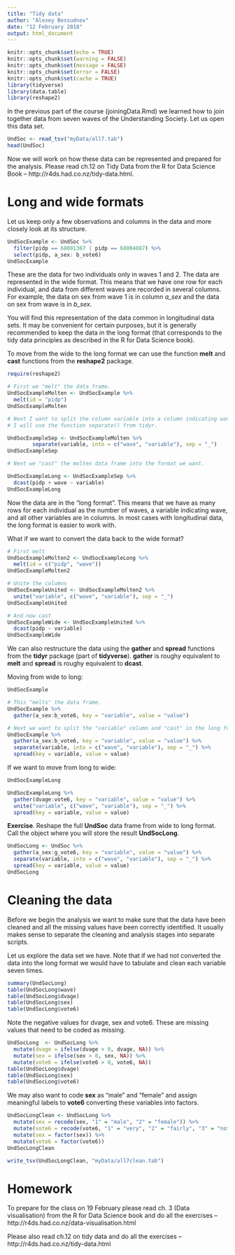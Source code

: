 ```yaml
---
title: "Tidy data"
author: "Alexey Bessudnov"
date: "12 February 2018"
output: html_document
---
```


```r
knitr::opts_chunk$set(echo = TRUE)
knitr::opts_chunk$set(warning = FALSE)
knitr::opts_chunk$set(message = FALSE)
knitr::opts_chunk$set(error = FALSE)
knitr::opts_chunk$set(cache = TRUE)
library(tidyverse)
library(data.table)
library(reshape2)
```

In the previous part of the course (joiningData.Rmd) we learned how to join together data from seven waves of the Understanding Society. Let us open this data set.

```r
UndSoc <- read_tsv("myData/all7.tab")
head(UndSoc)
```

Now we will work on how these data can be represented and prepared for the analysis. Please read ch.12 on Tidy Data from the R for Data Science Book -- http://r4ds.had.co.nz/tidy-data.html.

# Long and wide formats

Let us keep only a few observations and columns in the data and more closely look at its structure.

```r
UndSocExample <- UndSoc %>%
  filter(pidp == 68001367 | pidp == 68004087) %>%
  select(pidp, a_sex: b_vote6)
UndSocExample
```

These are the data for two individuals only in waves 1 and 2. The data are represented in the wide format. This means that we have one row for each individual, and data from different waves are recorded in several columns. For example, the data on sex from wave 1 is in column *a_sex* and the data on sex from wave is in *b_sex*.

You will find this representation of the data common in longitudinal data sets. It may be convenient for certain purposes, but it is generally recommended to keep the data in the long format (that corresponds to the tidy data principles as described in the R for Data Science book).

To move from the wide to the long format we can use the function **melt** and **cast** functions from the **reshape2** package.

```r
require(reshape2)

# First we "melt" the data frame.
UndSocExampleMolten <- UndSocExample %>%
  melt(id = "pidp")
UndSocExampleMolten

# Next I want to split the column variable into a column indicating wave and a column indicating variable name. 
# I will use the function separate() from tidyr.

UndSocExampleSep <- UndSocExampleMolten %>%
        separate(variable, into = c("wave", "variable"), sep = "_")
UndSocExampleSep

# Next we "cast" the molten data frame into the format we want.

UndSocExampleLong <- UndSocExampleSep %>%
  dcast(pidp + wave ~ variable)
UndSocExampleLong
```

Now the data are in the "long format". This means that we have as many rows for each individual as the number of waves, a variable indicating wave, and all other variables are in columns. In most cases with longitudinal data, the long format is easier to work with.

What if we want to convert the data back to the wide format?

```r
# First melt
UndSocExampleMolten2 <- UndSocExampleLong %>%
  melt(id = c("pidp", "wave"))
UndSocExampleMolten2

# Unite the columns
UndSocExampleUnited <- UndSocExampleMolten2 %>%
  unite("variable", c("wave", "variable"), sep = "_")
UndSocExampleUnited

# And now cast
UndSocExampleWide <- UndSocExampleUnited %>%
  dcast(pidp ~ variable)
UndSocExampleWide
```

We can also restructure the data using the **gather** and **spread** functions from the **tidyr** package (part of **tidyverse**). **gather** is roughy equivalent to **melt** and **spread** is roughy equivalent to **dcast**.

Moving from wide to long:

```r
UndSocExample

# This "melts" the data frame. 
UndSocExample %>%
  gather(a_sex:b_vote6, key = "variable", value = "value")

# Next we want to split the "variable" column and "cast" in the long format
UndSocExample %>%
  gather(a_sex:b_vote6, key = "variable", value = "value") %>%
  separate(variable, into = c("wave", "variable"), sep = "_") %>%
  spread(key = variable, value = value)

```

If we want to move from long to wide:

```r
UndSocExampleLong

UndSocExampleLong %>%
  gather(dvage:vote6, key = "variable", value = "value") %>%
  unite("variable", c("wave", "variable"), sep = "_") %>%
  spread(key = variable, value = value)

```

**Exercise**. Reshape the full **UndSoc** data frame from wide to long format. Call the object where you will
store the result **UndSocLong**.

```r
UndSocLong <- UndSoc %>%
  gather(a_sex:g_vote6, key = "variable", value = "value") %>%
  separate(variable, into = c("wave", "variable"), sep = "_") %>%
  spread(key = variable, value = value)
UndSocLong
```

# Cleaning the data

Before we begin the analysis we want to make sure that the data have been cleaned and all the missing values have been correctly identified. It usually makes sense to separate the cleaning and analysis stages into separate scripts.

Let us explore the data set we have. Note that if we had not converted the data into the long format we would have to tabulate and clean each variable seven times.

```r
summary(UndSocLong)
table(UndSocLong$wave)
table(UndSocLong$dvage)
table(UndSocLong$sex)
table(UndSocLong$vote6)
```

Note the negative values for dvage, sex and vote6. These are missing values that need to be coded as missing.

```r
UndSocLong  <- UndSocLong %>%
  mutate(dvage = ifelse(dvage > 0, dvage, NA)) %>%
  mutate(sex = ifelse(sex > 0, sex, NA)) %>%
  mutate(vote6 = ifelse(vote6 > 0, vote6, NA))
table(UndSocLong$dvage)
table(UndSocLong$sex)
table(UndSocLong$vote6)
```

We may also want to code **sex** as "male" and "female" and assign meaningful labels to **vote6** converting these variables into factors.

```r
UndSocLongClean <- UndSocLong %>%
  mutate(sex = recode(sex, "1" = "male", "2" = "female")) %>%
  mutate(vote6 = recode(vote6, "1" = "very", "2" = "fairly", "3" = "not very", "4" = "not al all")) %>%
  mutate(sex = factor(sex)) %>%
  mutate(vote6 = factor(vote6))
UndSocLongClean

write_tsv(UndSocLongClean, "myData/all7clean.tab")

```

# Homework

To prepare for the class on 19 February please read ch. 3 (Data visualisation) from the R for Data Science book and do all the exercises -- http://r4ds.had.co.nz/data-visualisation.html

Please also read ch.12 on tidy data and do all the exercises -- http://r4ds.had.co.nz/tidy-data.html




